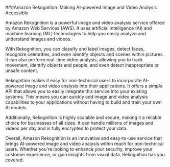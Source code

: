 

###Amazon Rekognition: Making AI-powered Image and Video Analysis Accessible

Amazon Rekognition is a powerful image and video analysis service offered by Amazon Web Services (AWS). It uses artificial intelligence (AI) and machine learning (ML) technologies to help you easily analyze and understand images and videos.

With Rekognition, you can classify and label images, detect faces, recognize celebrities, and even identify objects and scenes within pictures. It can also perform real-time video analysis, allowing you to track movement, identify objects and people, and even detect inappropriate or unsafe content.

Rekognition makes it easy for non-technical users to incorporate AI-powered image and video analysis into their applications. It offers a simple API that allows you to easily integrate this service into your existing systems. This means you can quickly add image and video analysis capabilities to your applications without having to build and train your own AI models.

Additionally, Rekognition is highly scalable and secure, making it a reliable choice for businesses of all sizes. It can handle millions of images and videos per day and is fully encrypted to protect your data.

Overall, Amazon Rekognition is an innovative and easy-to-use service that brings AI-powered image and video analysis within reach for non-technical users. Whether you're looking to enhance your security, improve your customer experience, or gain insights from visual data, Rekognition has you covered.